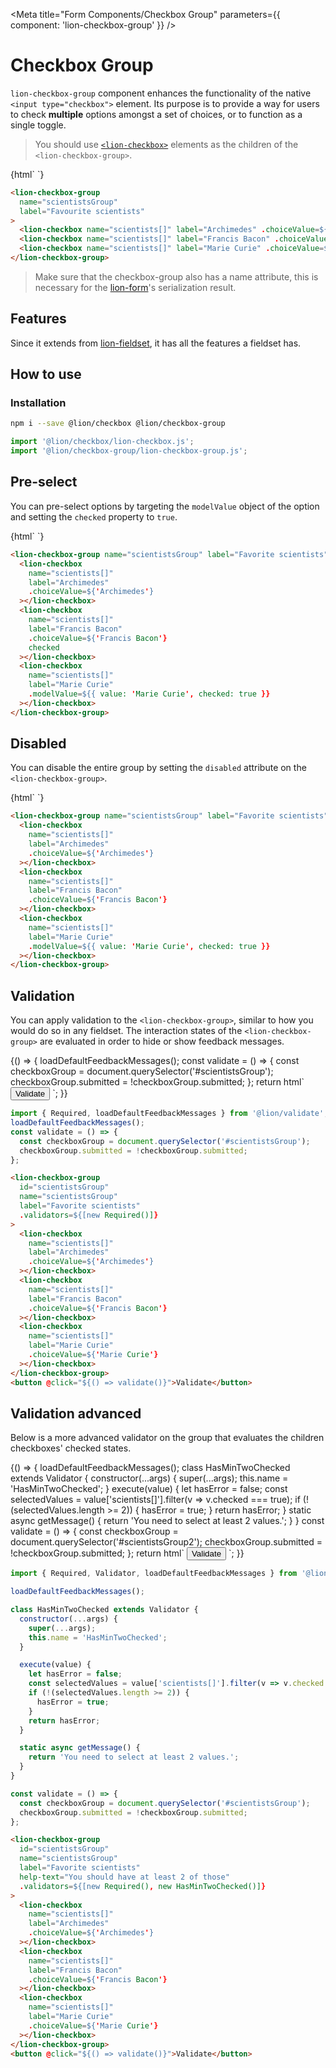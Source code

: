 

<Meta title="Form Components/Checkbox Group" parameters={{ component: 'lion-checkbox-group' }} />

# Checkbox Group

`lion-checkbox-group` component enhances the functionality of the native `<input type="checkbox">` element.
Its purpose is to provide a way for users to check **multiple** options amongst a set of choices, or to function as a single toggle.

> You should use <a href="https://github.com/ing-bank/lion/tree/master/packages/checkbox" target="_blank">`<lion-checkbox>`</a> elements as the children of the `<lion-checkbox-group>`.

<Story name="Default">
  {html`
    <lion-checkbox-group
      name="scientistsGroup"
      label="Favorite scientists"
    >
      <lion-checkbox name="scientists[]" label="Archimedes" .choiceValue=${'Archimedes'}></lion-checkbox>
      <lion-checkbox name="scientists[]" label="Francis Bacon" .choiceValue=${'Francis Bacon'}></lion-checkbox>
      <lion-checkbox name="scientists[]" label="Marie Curie" .choiceValue=${'Marie Curie'}></lion-checkbox>
    </lion-checkbox-group>
  `}
</Story>

```html
<lion-checkbox-group
  name="scientistsGroup"
  label="Favourite scientists"
>
  <lion-checkbox name="scientists[]" label="Archimedes" .choiceValue=${'Archimedes'}></lion-checkbox>
  <lion-checkbox name="scientists[]" label="Francis Bacon" .choiceValue=${'Francis Bacon'}></lion-checkbox>
  <lion-checkbox name="scientists[]" label="Marie Curie" .choiceValue=${'Marie Curie'}></lion-checkbox>
</lion-checkbox-group>
```

> Make sure that the checkbox-group also has a name attribute, this is necessary for the [lion-form](?path=/docs/form-components-form)'s serialization result.

## Features

Since it extends from [lion-fieldset](?path=/docs/form-components-fieldset), it has all the features a fieldset has.

## How to use

### Installation

```sh
npm i --save @lion/checkbox @lion/checkbox-group
```

```js
import '@lion/checkbox/lion-checkbox.js';
import '@lion/checkbox-group/lion-checkbox-group.js';
```

## Pre-select

You can pre-select options by targeting the `modelValue` object of the option and setting the `checked` property to `true`.

<Story name="Pre-select">
  {html`
    <lion-checkbox-group name="scientistsGroup" label="Favorite scientists">
      <lion-checkbox
        name="scientists[]"
        label="Archimedes"
        .choiceValue=${'Archimedes'}
      ></lion-checkbox>
      <lion-checkbox
        name="scientists[]"
        label="Francis Bacon"
        .choiceValue=${'Francis Bacon'}
        checked
      ></lion-checkbox>
      <lion-checkbox
        name="scientists[]"
        label="Marie Curie"
        .modelValue=${{ value: 'Marie Curie', checked: true }}
      ></lion-checkbox>
    </lion-checkbox-group>
  `}
</Story>

```html
<lion-checkbox-group name="scientistsGroup" label="Favorite scientists">
  <lion-checkbox
    name="scientists[]"
    label="Archimedes"
    .choiceValue=${'Archimedes'}
  ></lion-checkbox>
  <lion-checkbox
    name="scientists[]"
    label="Francis Bacon"
    .choiceValue=${'Francis Bacon'}
    checked
  ></lion-checkbox>
  <lion-checkbox
    name="scientists[]"
    label="Marie Curie"
    .modelValue=${{ value: 'Marie Curie', checked: true }}
  ></lion-checkbox>
</lion-checkbox-group>
```

## Disabled

You can disable the entire group by setting the `disabled` attribute on the `<lion-checkbox-group>`.

<Story name="Disabled">
  {html`
    <lion-checkbox-group name="scientistsGroup" label="Favorite scientists" disabled>
      <lion-checkbox
        name="scientists[]"
        label="Archimedes"
        .choiceValue=${'Archimedes'}
      ></lion-checkbox>
      <lion-checkbox
        name="scientists[]"
        label="Francis Bacon"
        .choiceValue=${'Francis Bacon'}
      ></lion-checkbox>
      <lion-checkbox
        name="scientists[]"
        label="Marie Curie"
        .modelValue=${{ value: 'Marie Curie', checked: true }}
      ></lion-checkbox>
    </lion-checkbox-group>
  `}
</Story>

```html
<lion-checkbox-group name="scientistsGroup" label="Favorite scientists" disabled>
  <lion-checkbox
    name="scientists[]"
    label="Archimedes"
    .choiceValue=${'Archimedes'}
  ></lion-checkbox>
  <lion-checkbox
    name="scientists[]"
    label="Francis Bacon"
    .choiceValue=${'Francis Bacon'}
  ></lion-checkbox>
  <lion-checkbox
    name="scientists[]"
    label="Marie Curie"
    .modelValue=${{ value: 'Marie Curie', checked: true }}
  ></lion-checkbox>
</lion-checkbox-group>
```

## Validation

You can apply validation to the `<lion-checkbox-group>`, similar to how you would do so in any fieldset.
The interaction states of the `<lion-checkbox-group>` are evaluated in order to hide or show feedback messages.

<Story name="Validation">
  {() => {
    loadDefaultFeedbackMessages();
    const validate = () => {
      const checkboxGroup = document.querySelector('#scientistsGroup');
      checkboxGroup.submitted = !checkboxGroup.submitted;
    };
    return html`
      <lion-checkbox-group
        id="scientistsGroup"
        name="scientistsGroup"
        label="Favorite scientists"
        .validators=${[new Required()]}
      >
        <lion-checkbox
          name="scientists[]"
          label="Archimedes"
          .choiceValue=${'Archimedes'}
        ></lion-checkbox>
        <lion-checkbox
          name="scientists[]"
          label="Francis Bacon"
          .choiceValue=${'Francis Bacon'}
        ></lion-checkbox>
        <lion-checkbox
          name="scientists[]"
          label="Marie Curie"
          .choiceValue=${'Marie Curie'}
        ></lion-checkbox>
      </lion-checkbox-group>
      <button @click="${() => validate()}">Validate</button>
    `;
  }}
</Story>

```js
import { Required, loadDefaultFeedbackMessages } from '@lion/validate';
loadDefaultFeedbackMessages();
const validate = () => {
  const checkboxGroup = document.querySelector('#scientistsGroup');
  checkboxGroup.submitted = !checkboxGroup.submitted;
};
```

```html
<lion-checkbox-group
  id="scientistsGroup"
  name="scientistsGroup"
  label="Favorite scientists"
  .validators=${[new Required()]}
>
  <lion-checkbox
    name="scientists[]"
    label="Archimedes"
    .choiceValue=${'Archimedes'}
  ></lion-checkbox>
  <lion-checkbox
    name="scientists[]"
    label="Francis Bacon"
    .choiceValue=${'Francis Bacon'}
  ></lion-checkbox>
  <lion-checkbox
    name="scientists[]"
    label="Marie Curie"
    .choiceValue=${'Marie Curie'}
  ></lion-checkbox>
</lion-checkbox-group>
<button @click="${() => validate()}">Validate</button>
```


## Validation advanced

Below is a more advanced validator on the group that evaluates the children checkboxes' checked states.

<Story name="Validation Advanced">
  {() => {
    loadDefaultFeedbackMessages();
    class HasMinTwoChecked extends Validator {
      constructor(...args) {
        super(...args);
        this.name = 'HasMinTwoChecked';
      }
      execute(value) {
        let hasError = false;
        const selectedValues = value['scientists[]'].filter(v => v.checked === true);
        if (!(selectedValues.length >= 2)) {
          hasError = true;
        }
        return hasError;
      }
      static async getMessage() {
        return 'You need to select at least 2 values.';
      }
    }
    const validate = () => {
      const checkboxGroup = document.querySelector('#scientistsGroup2');
      checkboxGroup.submitted = !checkboxGroup.submitted;
    };
    return html`
      <lion-checkbox-group
        id="scientistsGroup2"
        name="scientistsGroup"
        label="Favorite scientists"
        help-text="You should have at least 2 of those"
        .validators=${[new Required(), new HasMinTwoChecked()]}
      >
        <lion-checkbox
          name="scientists[]"
          label="Archimedes"
          .choiceValue=${'Archimedes'}
        ></lion-checkbox>
        <lion-checkbox
          name="scientists[]"
          label="Francis Bacon"
          .choiceValue=${'Francis Bacon'}
        ></lion-checkbox>
        <lion-checkbox
          name="scientists[]"
          label="Marie Curie"
          .choiceValue=${'Marie Curie'}
        ></lion-checkbox>
      </lion-checkbox-group>
      <button @click="${() => validate()}">Validate</button>
    `;
  }}
</Story>

```js
import { Required, Validator, loadDefaultFeedbackMessages } from '@lion/validate';

loadDefaultFeedbackMessages();

class HasMinTwoChecked extends Validator {
  constructor(...args) {
    super(...args);
    this.name = 'HasMinTwoChecked';
  }

  execute(value) {
    let hasError = false;
    const selectedValues = value['scientists[]'].filter(v => v.checked === true);
    if (!(selectedValues.length >= 2)) {
      hasError = true;
    }
    return hasError;
  }

  static async getMessage() {
    return 'You need to select at least 2 values.';
  }
}

const validate = () => {
  const checkboxGroup = document.querySelector('#scientistsGroup');
  checkboxGroup.submitted = !checkboxGroup.submitted;
};
```

```html
<lion-checkbox-group
  id="scientistsGroup"
  name="scientistsGroup"
  label="Favorite scientists"
  help-text="You should have at least 2 of those"
  .validators=${[new Required(), new HasMinTwoChecked()]}
>
  <lion-checkbox
    name="scientists[]"
    label="Archimedes"
    .choiceValue=${'Archimedes'}
  ></lion-checkbox>
  <lion-checkbox
    name="scientists[]"
    label="Francis Bacon"
    .choiceValue=${'Francis Bacon'}
  ></lion-checkbox>
  <lion-checkbox
    name="scientists[]"
    label="Marie Curie"
    .choiceValue=${'Marie Curie'}
  ></lion-checkbox>
</lion-checkbox-group>
<button @click="${() => validate()}">Validate</button>
```
